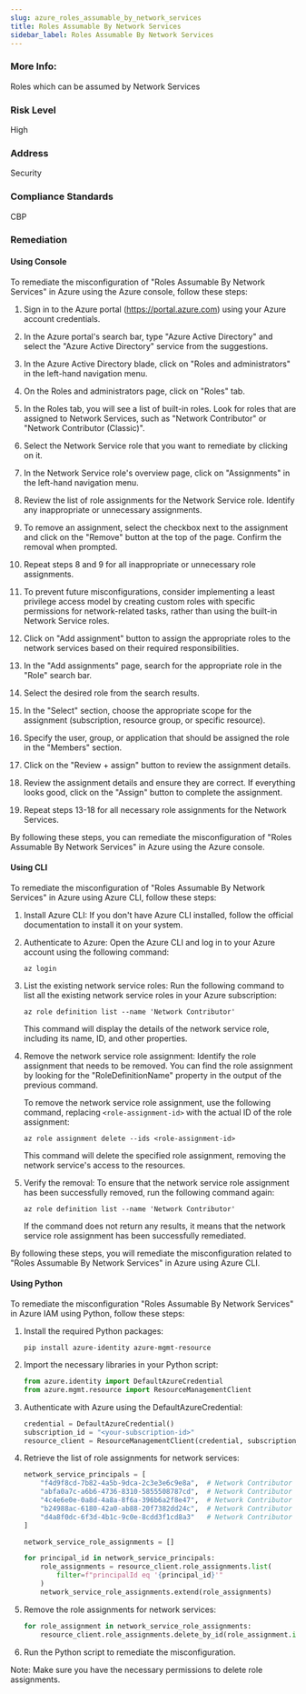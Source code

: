 ```yaml
---
slug: azure_roles_assumable_by_network_services
title: Roles Assumable By Network Services
sidebar_label: Roles Assumable By Network Services
---
```


### More Info:

Roles which can be assumed by Network Services

### Risk Level

High

### Address

Security

### Compliance Standards

CBP
### Remediation

#### Using Console

To remediate the misconfiguration of "Roles Assumable By Network Services" in Azure using the Azure console, follow these steps:

1. Sign in to the Azure portal (https://portal.azure.com) using your Azure account credentials.

2. In the Azure portal's search bar, type "Azure Active Directory" and select the "Azure Active Directory" service from the suggestions.

3. In the Azure Active Directory blade, click on "Roles and administrators" in the left-hand navigation menu.

4. On the Roles and administrators page, click on "Roles" tab.

5. In the Roles tab, you will see a list of built-in roles. Look for roles that are assigned to Network Services, such as "Network Contributor" or "Network Contributor (Classic)". 

6. Select the Network Service role that you want to remediate by clicking on it.

7. In the Network Service role's overview page, click on "Assignments" in the left-hand navigation menu.

8. Review the list of role assignments for the Network Service role. Identify any inappropriate or unnecessary assignments.

9. To remove an assignment, select the checkbox next to the assignment and click on the "Remove" button at the top of the page. Confirm the removal when prompted.

10. Repeat steps 8 and 9 for all inappropriate or unnecessary role assignments.

11. To prevent future misconfigurations, consider implementing a least privilege access model by creating custom roles with specific permissions for network-related tasks, rather than using the built-in Network Service roles.

12. Click on "Add assignment" button to assign the appropriate roles to the network services based on their required responsibilities.

13. In the "Add assignments" page, search for the appropriate role in the "Role" search bar.

14. Select the desired role from the search results.

15. In the "Select" section, choose the appropriate scope for the assignment (subscription, resource group, or specific resource).

16. Specify the user, group, or application that should be assigned the role in the "Members" section.

17. Click on the "Review + assign" button to review the assignment details.

18. Review the assignment details and ensure they are correct. If everything looks good, click on the "Assign" button to complete the assignment.

19. Repeat steps 13-18 for all necessary role assignments for the Network Services.

By following these steps, you can remediate the misconfiguration of "Roles Assumable By Network Services" in Azure using the Azure console.

#### Using CLI

To remediate the misconfiguration of "Roles Assumable By Network Services" in Azure using Azure CLI, follow these steps:

1. Install Azure CLI: If you don't have Azure CLI installed, follow the official documentation to install it on your system.

2. Authenticate to Azure: Open the Azure CLI and log in to your Azure account using the following command:
   ```
   az login
   ```

3. List the existing network service roles: Run the following command to list all the existing network service roles in your Azure subscription:
   ```
   az role definition list --name 'Network Contributor'
   ```

   This command will display the details of the network service role, including its name, ID, and other properties.

4. Remove the network service role assignment: Identify the role assignment that needs to be removed. You can find the role assignment by looking for the "RoleDefinitionName" property in the output of the previous command.

   To remove the network service role assignment, use the following command, replacing `<role-assignment-id>` with the actual ID of the role assignment:
   ```
   az role assignment delete --ids <role-assignment-id>
   ```

   This command will delete the specified role assignment, removing the network service's access to the resources.

5. Verify the removal: To ensure that the network service role assignment has been successfully removed, run the following command again:
   ```
   az role definition list --name 'Network Contributor'
   ```

   If the command does not return any results, it means that the network service role assignment has been successfully remediated.

By following these steps, you will remediate the misconfiguration related to "Roles Assumable By Network Services" in Azure using Azure CLI.

#### Using Python

To remediate the misconfiguration "Roles Assumable By Network Services" in Azure IAM using Python, follow these steps:

1. Install the required Python packages:
   ```
   pip install azure-identity azure-mgmt-resource
   ```

2. Import the necessary libraries in your Python script:
   ```python
   from azure.identity import DefaultAzureCredential
   from azure.mgmt.resource import ResourceManagementClient
   ```

3. Authenticate with Azure using the DefaultAzureCredential:
   ```python
   credential = DefaultAzureCredential()
   subscription_id = "<your-subscription-id>"
   resource_client = ResourceManagementClient(credential, subscription_id)
   ```

4. Retrieve the list of role assignments for network services:
   ```python
   network_service_principals = [
       "f4d9f8cd-7b82-4a5b-9dca-2c3e3e6c9e8a",  # Network Contributor
       "abfa0a7c-a6b6-4736-8310-5855508787cd",  # Network Contributor (Classic)
       "4c4e6e0e-0a8d-4a8a-8f6a-396b6a2f8e47",  # Network Contributor (Edge Zone)
       "b24988ac-6180-42a0-ab88-20f7382dd24c",  # Network Contributor (Gateway)
       "d4a8f0dc-6f3d-4b1c-9c0e-8cdd3f1cd8a3"   # Network Contributor (Virtual Network)
   ]

   network_service_role_assignments = []

   for principal_id in network_service_principals:
       role_assignments = resource_client.role_assignments.list(
           filter=f"principalId eq '{principal_id}'"
       )
       network_service_role_assignments.extend(role_assignments)
   ```

5. Remove the role assignments for network services:
   ```python
   for role_assignment in network_service_role_assignments:
       resource_client.role_assignments.delete_by_id(role_assignment.id)
   ```

6. Run the Python script to remediate the misconfiguration.

Note: Make sure you have the necessary permissions to delete role assignments.


